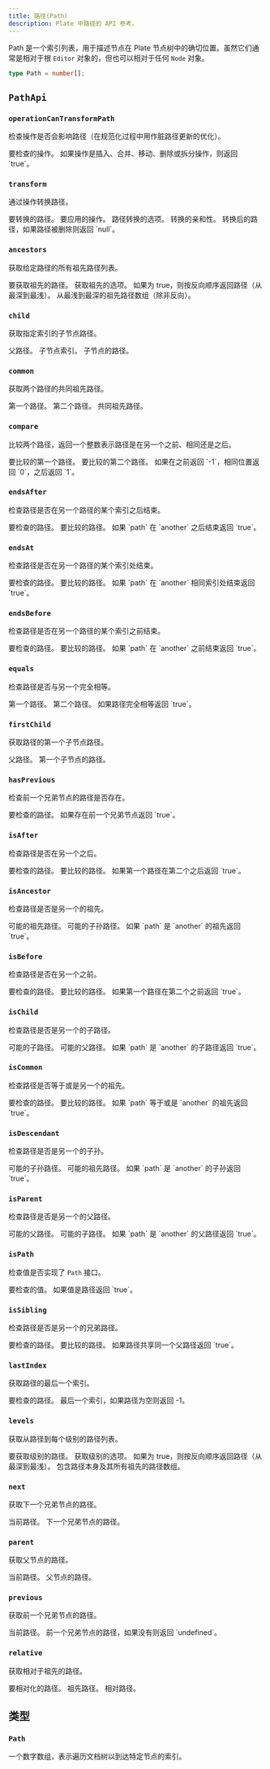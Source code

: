 ```yaml
---
title: 路径(Path)
description: Plate 中路径的 API 参考。
---
```


Path 是一个索引列表，用于描述节点在 Plate 节点树中的确切位置。虽然它们通常是相对于根 `Editor` 对象的，但也可以相对于任何 `Node` 对象。

```ts
type Path = number[];
```

## `PathApi`

### `operationCanTransformPath`

检查操作是否会影响路径（在规范化过程中用作脏路径更新的优化）。

<API name="operationCanTransformPath">
<APIParameters>
  <APIItem name="operation" type="Operation<N>">
    要检查的操作。
  </APIItem>
</APIParameters>

<APIReturns type="boolean">
  如果操作是插入、合并、移动、删除或拆分操作，则返回 `true`。
</APIReturns>
</API>

### `transform`

通过操作转换路径。

<API name="transform">
<APIParameters>
  <APIItem name="path" type="Path">
    要转换的路径。
  </APIItem>
  <APIItem name="operation" type="Operation">
    要应用的操作。
  </APIItem>
  <APIItem name="options" type="PathTransformOptions" optional>
    路径转换的选项。
  </APIItem>
</APIParameters>

<APIOptions type="PathTransformOptions">
  <APIItem name="affinity" type="TextDirection | null" optional>
    转换的亲和性。
  </APIItem>
</APIOptions>

<APIReturns type="Path | null">
  转换后的路径，如果路径被删除则返回 `null`。
</APIReturns>
</API>

### `ancestors`

获取给定路径的所有祖先路径列表。

<API name="ancestors">
<APIParameters>
  <APIItem name="path" type="Path">
    要获取祖先的路径。
  </APIItem>
  <APIItem name="options" type="PathAncestorsOptions" optional>
    获取祖先的选项。
  </APIItem>
</APIParameters>

<APIOptions type="PathAncestorsOptions">
  <APIItem name="reverse" type="boolean" optional>
    如果为 true，则按反向顺序返回路径（从最深到最浅）。
  </APIItem>
</APIOptions>

<APIReturns type="Path[]">
  从最浅到最深的祖先路径数组（除非反向）。
</APIReturns>
</API>

### `child`

获取指定索引的子节点路径。

<API name="child">
<APIParameters>
  <APIItem name="path" type="Path">
    父路径。
  </APIItem>
  <APIItem name="index" type="number">
    子节点索引。
  </APIItem>
</APIParameters>

<APIReturns type="Path">
  子节点的路径。
</APIReturns>
</API>

### `common`

获取两个路径的共同祖先路径。

<API name="common">
<APIParameters>
  <APIItem name="path" type="Path">
    第一个路径。
  </APIItem>
  <APIItem name="another" type="Path">
    第二个路径。
  </APIItem>
</APIParameters>

<APIReturns type="Path">
  共同祖先路径。
</APIReturns>
</API>

### `compare`

比较两个路径，返回一个整数表示路径是在另一个之前、相同还是之后。

<API name="compare">
<APIParameters>
  <APIItem name="path" type="Path">
    要比较的第一个路径。
  </APIItem>
  <APIItem name="another" type="Path">
    要比较的第二个路径。
  </APIItem>
</APIParameters>

<APIReturns type="-1 | 0 | 1">
  如果在之前返回 `-1`，相同位置返回 `0`，之后返回 `1`。
</APIReturns>
</API>

### `endsAfter`

检查路径是否在另一个路径的某个索引之后结束。

<API name="endsAfter">
<APIParameters>
  <APIItem name="path" type="Path">
    要检查的路径。
  </APIItem>
  <APIItem name="another" type="Path">
    要比较的路径。
  </APIItem>
</APIParameters>

<APIReturns type="boolean">
  如果 `path` 在 `another` 之后结束返回 `true`。
</APIReturns>
</API>

### `endsAt`

检查路径是否在另一个路径的某个索引处结束。

<API name="endsAt">
<APIParameters>
  <APIItem name="path" type="Path">
    要检查的路径。
  </APIItem>
  <APIItem name="another" type="Path">
    要比较的路径。
  </APIItem>
</APIParameters>

<APIReturns type="boolean">
  如果 `path` 在 `another` 相同索引处结束返回 `true`。
</APIReturns>
</API>

### `endsBefore`

检查路径是否在另一个路径的某个索引之前结束。

<API name="endsBefore">
<APIParameters>
  <APIItem name="path" type="Path">
    要检查的路径。
  </APIItem>
  <APIItem name="another" type="Path">
    要比较的路径。
  </APIItem>
</APIParameters>

<APIReturns type="boolean">
  如果 `path` 在 `another` 之前结束返回 `true`。
</APIReturns>
</API>

### `equals`

检查路径是否与另一个完全相等。

<API name="equals">
<APIParameters>
  <APIItem name="path" type="Path">
    第一个路径。
  </APIItem>
  <APIItem name="another" type="Path">
    第二个路径。
  </APIItem>
</APIParameters>

<APIReturns type="boolean">
  如果路径完全相等返回 `true`。
</APIReturns>
</API>

### `firstChild`

获取路径的第一个子节点路径。

<API name="firstChild">
<APIParameters>
  <APIItem name="path" type="Path">
    父路径。
  </APIItem>
</APIParameters>

<APIReturns type="Path">
  第一个子节点的路径。
</APIReturns>
</API>

### `hasPrevious`

检查前一个兄弟节点的路径是否存在。

<API name="hasPrevious">
<APIParameters>
  <APIItem name="path" type="Path">
    要检查的路径。
  </APIItem>
</APIParameters>

<APIReturns type="boolean">
  如果存在前一个兄弟节点返回 `true`。
</APIReturns>
</API>

### `isAfter`

检查路径是否在另一个之后。

<API name="isAfter">
<APIParameters>
  <APIItem name="path" type="Path">
    要检查的路径。
  </APIItem>
  <APIItem name="another" type="Path">
    要比较的路径。
  </APIItem>
</APIParameters>

<APIReturns type="boolean">
  如果第一个路径在第二个之后返回 `true`。
</APIReturns>
</API>

### `isAncestor`

检查路径是否是另一个的祖先。

<API name="isAncestor">
<APIParameters>
  <APIItem name="path" type="Path">
    可能的祖先路径。
  </APIItem>
  <APIItem name="another" type="Path">
    可能的子孙路径。
  </APIItem>
</APIParameters>

<APIReturns type="boolean">
  如果 `path` 是 `another` 的祖先返回 `true`。
</APIReturns>
</API>

### `isBefore`

检查路径是否在另一个之前。

<API name="isBefore">
<APIParameters>
  <APIItem name="path" type="Path">
    要检查的路径。
  </APIItem>
  <APIItem name="another" type="Path">
    要比较的路径。
  </APIItem>
</APIParameters>

<APIReturns type="boolean">
  如果第一个路径在第二个之前返回 `true`。
</APIReturns>
</API>

### `isChild`

检查路径是否是另一个的子路径。

<API name="isChild">
<APIParameters>
  <APIItem name="path" type="Path">
    可能的子路径。
  </APIItem>
  <APIItem name="another" type="Path">
    可能的父路径。
  </APIItem>
</APIParameters>

<APIReturns type="boolean">
  如果 `path` 是 `another` 的子路径返回 `true`。
</APIReturns>
</API>

### `isCommon`

检查路径是否等于或是另一个的祖先。

<API name="isCommon">
<APIParameters>
  <APIItem name="path" type="Path">
    要检查的路径。
  </APIItem>
  <APIItem name="another" type="Path">
    要比较的路径。
  </APIItem>
</APIParameters>

<APIReturns type="boolean">
  如果 `path` 等于或是 `another` 的祖先返回 `true`。
</APIReturns>
</API>

### `isDescendant`

检查路径是否是另一个的子孙。

<API name="isDescendant">
<APIParameters>
  <APIItem name="path" type="Path">
    可能的子孙路径。
  </APIItem>
  <APIItem name="another" type="Path">
    可能的祖先路径。
  </APIItem>
</APIParameters>

<APIReturns type="boolean">
  如果 `path` 是 `another` 的子孙返回 `true`。
</APIReturns>
</API>

### `isParent`

检查路径是否是另一个的父路径。

<API name="isParent">
<APIParameters>
  <APIItem name="path" type="Path">
    可能的父路径。
  </APIItem>
  <APIItem name="another" type="Path">
    可能的子路径。
  </APIItem>
</APIParameters>

<APIReturns type="boolean">
  如果 `path` 是 `another` 的父路径返回 `true`。
</APIReturns>
</API>

### `isPath`

检查值是否实现了 `Path` 接口。

<API name="isPath">
<APIParameters>
  <APIItem name="value" type="any">
    要检查的值。
  </APIItem>
</APIParameters>

<APIReturns type="boolean">
  如果值是路径返回 `true`。
</APIReturns>
</API>

### `isSibling`

检查路径是否是另一个的兄弟路径。

<API name="isSibling">
<APIParameters>
  <APIItem name="path" type="Path">
    要检查的路径。
  </APIItem>
  <APIItem name="another" type="Path">
    要比较的路径。
  </APIItem>
</APIParameters>

<APIReturns type="boolean">
  如果路径共享同一个父路径返回 `true`。
</APIReturns>
</API>

### `lastIndex`

获取路径的最后一个索引。

<API name="lastIndex">
<APIParameters>
  <APIItem name="path" type="Path">
    要检查的路径。
  </APIItem>
</APIParameters>

<APIReturns type="number">
  最后一个索引，如果路径为空则返回 -1。
</APIReturns>
</API>

### `levels`

获取从路径到每个级别的路径列表。

<API name="levels">
<APIParameters>
  <APIItem name="path" type="Path">
    要获取级别的路径。
  </APIItem>
  <APIItem name="options" type="PathLevelsOptions" optional>
    获取级别的选项。
  </APIItem>
</APIParameters>

<APIOptions type="PathLevelsOptions">
  <APIItem name="reverse" type="boolean" optional>
    如果为 true，则按反向顺序返回路径（从最深到最浅）。
  </APIItem>
</APIOptions>

<APIReturns type="Path[]">
  包含路径本身及其所有祖先的路径数组。
</APIReturns>
</API>

### `next`

获取下一个兄弟节点的路径。

<API name="next">
<APIParameters>
  <APIItem name="path" type="Path">
    当前路径。
  </APIItem>
</APIParameters>

<APIReturns type="Path">
  下一个兄弟节点的路径。
</APIReturns>
</API>

### `parent`

获取父节点的路径。

<API name="parent">
<APIParameters>
  <APIItem name="path" type="Path">
    当前路径。
  </APIItem>
</APIParameters>

<APIReturns type="Path">
  父节点的路径。
</APIReturns>
</API>

### `previous`

获取前一个兄弟节点的路径。

<API name="previous">
<APIParameters>
  <APIItem name="path" type="Path">
    当前路径。
  </APIItem>
</APIParameters>

<APIReturns type="Path | undefined">
  前一个兄弟节点的路径，如果没有则返回 `undefined`。
</APIReturns>
</API>

### `relative`

获取相对于祖先的路径。

<API name="relative">
<APIParameters>
  <APIItem name="path" type="Path">
    要相对化的路径。
  </APIItem>
  <APIItem name="ancestor" type="Path">
    祖先路径。
  </APIItem>
</APIParameters>

<APIReturns type="Path">
  相对路径。
</APIReturns>
</API>

## 类型

### `Path`

一个数字数组，表示遍历文档树以到达特定节点的索引。